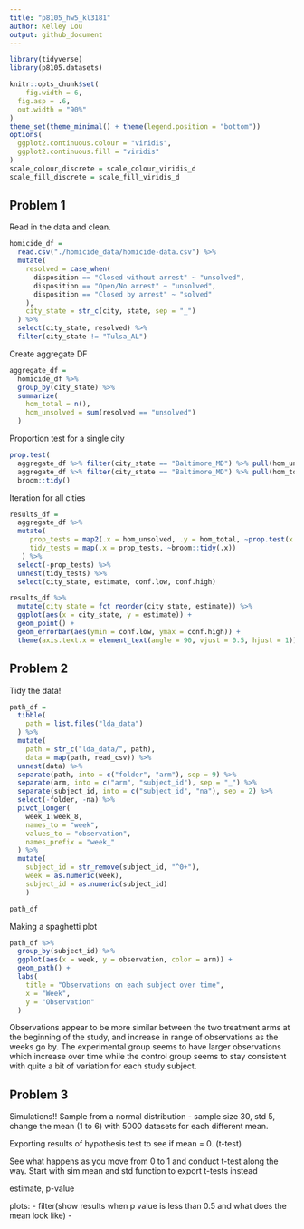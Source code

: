 ```yaml
---
title: "p8105_hw5_kl3181"
author: Kelley Lou
output: github_document
---
```


```r
library(tidyverse)
library(p8105.datasets)

knitr::opts_chunk$set(
	fig.width = 6, 
  fig.asp = .6,
  out.width = "90%"
)
theme_set(theme_minimal() + theme(legend.position = "bottom"))
options(
  ggplot2.continuous.colour = "viridis",
  ggplot2.continuous.fill = "viridis"
)
scale_colour_discrete = scale_colour_viridis_d
scale_fill_discrete = scale_fill_viridis_d
```

## Problem 1

Read in the data and clean.
```r
homicide_df = 
  read.csv("./homicide_data/homicide-data.csv") %>% 
  mutate(
    resolved = case_when(
      disposition == "Closed without arrest" ~ "unsolved",
      disposition == "Open/No arrest" ~ "unsolved",
      disposition == "Closed by arrest" ~ "solved"
    ),
    city_state = str_c(city, state, sep = "_")
  ) %>% 
  select(city_state, resolved) %>% 
  filter(city_state != "Tulsa_AL")
```

Create aggregate DF
```r
aggregate_df = 
  homicide_df %>% 
  group_by(city_state) %>% 
  summarize(
    hom_total = n(),
    hom_unsolved = sum(resolved == "unsolved")
  )
```

Proportion test for a single city 
```r
prop.test(
  aggregate_df %>% filter(city_state == "Baltimore_MD") %>% pull(hom_unsolved),
  aggregate_df %>% filter(city_state == "Baltimore_MD") %>% pull(hom_total)) %>% 
  broom::tidy()
```

Iteration for all cities
```r
results_df = 
  aggregate_df %>% 
  mutate(
     prop_tests = map2(.x = hom_unsolved, .y = hom_total, ~prop.test(x = .x, n = .y)),
     tidy_tests = map(.x = prop_tests, ~broom::tidy(.x))
   ) %>% 
  select(-prop_tests) %>% 
  unnest(tidy_tests) %>% 
  select(city_state, estimate, conf.low, conf.high)
```

```r
results_df %>% 
  mutate(city_state = fct_reorder(city_state, estimate)) %>% 
  ggplot(aes(x = city_state, y = estimate)) +
  geom_point() +
  geom_errorbar(aes(ymin = conf.low, ymax = conf.high)) +
  theme(axis.text.x = element_text(angle = 90, vjust = 0.5, hjust = 1))
```

## Problem 2

Tidy the data!
```r
path_df = 
  tibble(
    path = list.files("lda_data")
  ) %>% 
  mutate(
    path = str_c("lda_data/", path),
    data = map(path, read_csv)) %>% 
  unnest(data) %>%
  separate(path, into = c("folder", "arm"), sep = 9) %>%
  separate(arm, into = c("arm", "subject_id"), sep = "_") %>% 
  separate(subject_id, into = c("subject_id", "na"), sep = 2) %>% 
  select(-folder, -na) %>% 
  pivot_longer(
    week_1:week_8,
    names_to = "week", 
    values_to = "observation",
    names_prefix = "week_"
  ) %>%
  mutate(
    subject_id = str_remove(subject_id, "^0+"),
    week = as.numeric(week),
    subject_id = as.numeric(subject_id)
    )

path_df
```

Making a spaghetti plot
```r
path_df %>% 
  group_by(subject_id) %>% 
  ggplot(aes(x = week, y = observation, color = arm)) +
  geom_path() +
  labs(
    title = "Observations on each subject over time",
    x = "Week", 
    y = "Observation"
  )
```
Observations appear to be more similar between the two treatment arms at the beginning of the study, and increase in range of observations as the weeks go by. The experimental group seems to have larger observations which increase over time while the control group seems to stay consistent with quite a bit of variation for each study subject. 


## Problem 3

Simulations!!
Sample from a normal distribution - sample size 30, std 5, change the mean (1 to 6) with 5000 datasets for each different mean. 

Exporting results of hypothesis test to see if mean = 0. (t-test)

See what happens as you move from 0 to 1 and conduct t-test along the way. Start with sim.mean and std function to export t-tests instead

estimate, p-value

plots:
- filter(show results when p value is less than 0.5 and what does the mean look like)
-  
